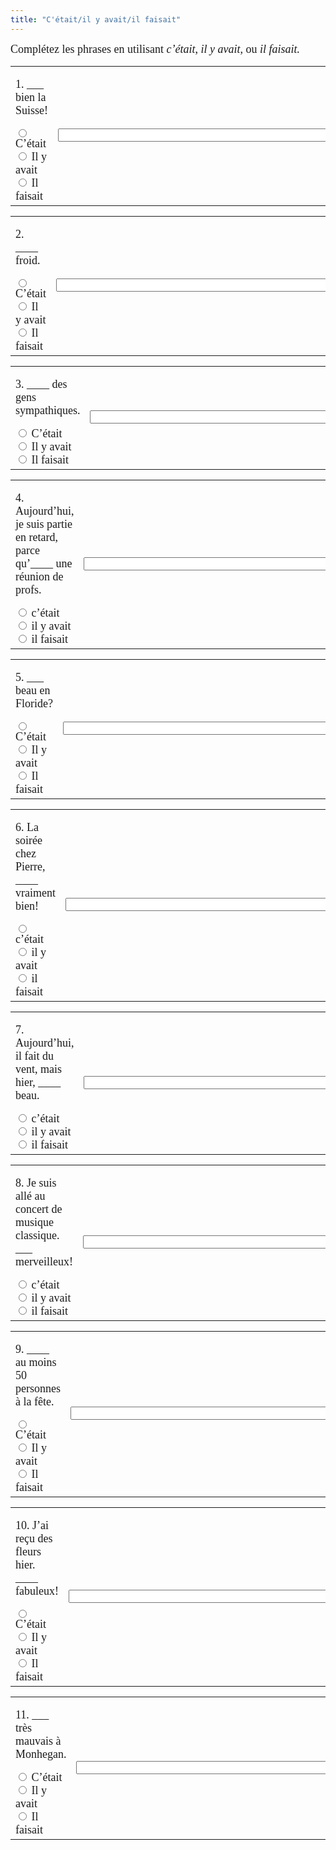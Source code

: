 ```yaml
---
title: "C'était/il y avait/il faisait"
---
```

 <p><font face="Garamond" size="4">Complétez les phrases en utilisant *c'était*, 
        *il y avait,* ou *il faisait.*</font></p>

 <form name=QUESTION action="" method=post>
        <p> 
        <table width="100%" border=0>
          <tbody> 
          <tr> 
            <td width="50%"> 
              <p><font face="Garamond" size="4">1. ___ bien la Suisse! </font></p>
              <font face="Garamond" size="4"> 
              <input onClick=choice1(this.form) type=radio 
      value="Oui! on utilise *c'était* + adjectif pour dire comment c'était. " 
      name=one>
              C'était<br>
              <input onClick=choice1(this.form) type=radio 
      value="Non, on utilise *il y avait* avec un substantif (=noun)." 
      name=one>
              Il y avait<br>
              <input onClick=choice1(this.form) type=radio 
      value="Non, on utilise *il faisait* pour le temps (=weather)." name=one>
              Il faisait<br>
              </font> 
            <td width="50%"> 
              <p> <font face="Garamond" size="4"> 
                <input size=60 name=feedback1>
                </font></p>
            </td>
          </tr>
          </tbody> 
        </table>
      </form>
      <p></p>
      <p></p>
      <p> 
      <form name=QUESTION action="" method=post>
        <p> 
        <table width="100%" border=0>
          <tbody> 
          <tr> 
            <td width="50%"> 
              <p><font face="Garamond" size="4">2. ____ froid.</font></p>
              <font face="Garamond" size="4"> 
              <input onClick=choice2(this.form) type=radio 
      value="Non, on n'utilise pas *c'était* pour parler du temps." 
      name=one>
              C'était<br>
              <input onClick=choice2(this.form) type=radio 
      value="Non, on n’utilise pas *il y avait* avec un adjectif." name=one>
              Il y avait<br>
              <input onClick=choice2(this.form) type=radio 
      value="Oui! on utilise *il faisait* pour le temps (=weather)." name=one>
              Il faisait<br>
              </font> 
            <td width="50%"> 
              <p> <font face="Garamond" size="4"> 
                <input size=60 name=feedback2>
                </font></p>
            </td>
          </tr>
          </tbody> 
        </table>
      </form>
      <p></p>
      <p></p>
      <p> 
      <form name=QUESTION action="" method=post>
        <p> 
        <table width="100%" border=0>
          <tbody> 
          <tr> 
            <td width="50%"> 
              <p><font face="Garamond" size="4">3. ____ des gens sympathiques.</font></p>
              <font face="Garamond" size="4"> 
              <input onClick=choice3(this.form) 
      type=radio value="Non, on utilise *c'était* + adjectif pour dire comment  c'était" 
      name=one>
              C'était<br>
              <input onClick=choice3(this.form) type=radio 
      value="Oui! on utilise *il y avait* avec un substantif (=noun)." 
      name=one>
              Il y avait<br>
              <input onClick=choice3(this.form) type=radio 
      value="Non, on utilise *il faisait* pour le temps (=weather)." name=one>
              Il faisait<br>
              </font> 
            <td width="50%"> 
              <p> <font face="Garamond" size="4"> 
                <input size=60 name=feedback3>
                </font></p>
            </td>
          </tr>
          </tbody> 
        </table>
      </form>
      <p></p>
      <p></p>
      <p> 
      <form name=QUESTION action="" method=post>
        <p> 
        <table width="100%" border=0>
          <tbody> 
          <tr> 
            <td width="50%"> 
              <p><font face="Garamond" size="4">4. Aujourd'hui, je suis partie 
                en retard, parce qu'____ une réunion de profs. </font></p>
              <font face="Garamond" size="4"> 
              <input 
      onClick=choice4(this.form) type=radio 
      value="Non, on utilise *c'était* + adjectif pour dire comment c'était" 
      name=one>
              c'était<br>
              <input onClick=choice4(this.form) type=radio 
      value="Oui! on utilise *il y avait* avec un substantif (=noun)." 
      name=one>
              il y avait<br>
              <input onClick=choice4(this.form) type=radio 
      value="Non, on utilise *il faisait* pour le temps (=weather)." name=one>
              il faisait<br>
              </font> 
            <td width="50%"> 
              <p><font face="Garamond" size="4"> 
                <input size=60 name=feedback4>
                </font></p>
            </td>
          </tr>
          </tbody> 
        </table>
      </form>
      <p></p>
      <p></p>
      <p> 
      <form name=QUESTION action="" method=post>
        <p> 
        <table width="100%" border=0>
          <tbody> 
          <tr> 
            <td width="50%"> 
              <p><font face="Garamond" size="4">5. ___ beau en Floride?</font></p>
              <font face="Garamond" size="4"> 
              <input onClick=choice5(this.form) type=radio 
      value="Non, on n'utilise pas *c'était* pour parler du temps." 
      name=one>
              C'était<br>
              <input onClick=choice5(this.form) type=radio 
      value="Non, on n’utilise pas *il y avait* avec un adjectif." name=one>
              Il y avait<br>
              <input onClick=choice5(this.form) type=radio 
      value="Oui! on utilise *il faisait* pour le temps (=weather)." name=one>
              Il faisait<br>
              </font> 
            <td width="50%"> 
              <p><font face="Garamond" size="4"> 
                <input size=60 name=feedback5>
                </font></p>
            </td>
          </tr>
          </tbody> 
        </table>
      </form>
      <p></p>
      <p></p>
      <p> 
      <form name=QUESTION action="" method=post>
        <p> 
        <table width="100%" border=0>
          <tbody> 
          <tr> 
            <td width="50%"> 
              <p><font face="Garamond" size="4">6. La soirée chez Pierre, ____ 
                vraiment bien!</font></p>
              <font face="Garamond" size="4"> 
              <input 
      onClick=choice6(this.form) type=radio 
      value="Oui! on utilise *c'était* + adjectif pour dire comment c'était." 
      name=one>
              c'était<br>
              <input onClick=choice6(this.form) type=radio 
      value="Non, on utilise *il y avait* avec un substantif (=noun)." 
      name=one>
              il y avait<br>
              <input onClick=choice6(this.form) type=radio 
      value="Non, on utilise *il faisait* pour le temps (=weather)." name=one>
              il faisait<br>
              </font> 
            <td width="50%"> 
              <p><font face="Garamond" size="4"> 
                <input size=60 name=feedback6>
                </font></p>
            </td>
          </tr>
          </tbody> 
        </table>
      </form>
      <p></p>
      <p></p>
      <p> 
      <form name=QUESTION action="" method=post>
        <p> 
        <table width="100%" border=0>
          <tbody> 
          <tr> 
            <td width="50%"> 
              <p><font face="Garamond" size="4">7. Aujourd'hui, il fait du vent, 
                mais hier, ____ beau.</font></p>
              <font face="Garamond" size="4"> 
              <input 
      onClick=choice7(this.form) type=radio 
      value="Non, on n'utilise pas *c'était* pour parler du temps." 
      name=one>
              c'était<br>
              <input onClick=choice7(this.form) type=radio 
      value="Non, on n’utilise pas *il y avait* avec un adjectif." name=one>
              il y avait<br>
              <input onClick=choice7(this.form) type=radio 
      value="Oui! on utilise *il faisait* pour le temps (=weather)." name=one>
              il faisait<br>
              </font> 
            <td width="50%"> 
              <p><font face="Garamond" size="4"> 
                <input size=60 name=feedback7>
                </font></p>
            </td>
          </tr>
          </tbody> 
        </table>
      </form>
      <p></p>
      <p></p>
      <p> 
      <form name=QUESTION action="" method=post>
        <p> 
        <table width="100%" border=0>
          <tbody> 
          <tr> 
            <td width="50%"> 
              <p><font face="Garamond" size="4">8. Je suis allé au concert de 
                musique classique. ___ merveilleux!</font></p>
              <font face="Garamond" size="4"> 
              <input onClick=choice8(this.form) type=radio 
      value="Oui! on utilise *c'était* + adjectif pour dire comment c'était." 
      name=one>
              c'était<br>
              <input onClick=choice8(this.form) type=radio 
      value="Non, on n’utilise pas *il y avait* avec un adjectif." name=one>
              il y avait<br>
              <input onClick=choice8(this.form) type=radio 
      value="Non, on utilise *il faisait* pour le temps (=weather)." name=one>
              il faisait<br>
              </font> 
            <td width="50%"> 
              <p><font face="Garamond" size="4"> 
                <input size=60 name=feedback8>
                </font></p>
            </td>
          </tr>
          </tbody> 
        </table>
      </form>
      <p></p>
      <p></p>
      <p> 
      <form name=QUESTION action="" method=post>
        <p> 
        <table width="100%" border=0>
          <tbody> 
          <tr> 
            <td width="50%"> 
              <p><font face="Garamond" size="4">9. ____ au moins 50 personnes 
                à la fête.</font></p>
              <font face="Garamond" size="4"> 
              <input 
      onClick=choice9(this.form) type=radio 
      value="Non, on utilise *c'était* + adjectif pour dire comment c'était." 
      name=one>
              C'était<br>
              <input onClick=choice9(this.form) type=radio 
      value="Oui! on utilise *il y avait* avec un substantif (=noun)." 
      name=one>
              Il y avait<br>
              <input onClick=choice9(this.form) type=radio 
      value="Non, on utilise *il faisait* pour le temps (=weather)." name=one>
              Il faisait<br>
              </font> 
            <td width="50%"> 
              <p><font face="Garamond" size="4"> 
                <input size=60 name=feedback9>
                </font></p>
            </td>
          </tr>
          </tbody> 
        </table>
      </form>
      <p></p>
      <p></p>
      <p> 
      <form name=QUESTION action="" method=post>
        <p> 
        <table width="100%" border=0>
          <tbody> 
          <tr> 
            <td width="50%"> 
              <p><font face="Garamond" size="4">10. J'ai reçu des fleurs hier. 
                ____ fabuleux!</font></p>
              <font face="Garamond" size="4"> 
              <input 
      onClick=choice10(this.form) type=radio 
      value="Oui! on utilise *c'était* + adjectif pour dire comment c'était." 
      name=one>
              C'était<br>
              <input onClick=choice10(this.form) type=radio 
      value="Non, on n’utilise pas *il y avait* avec un adjectif." name=one>
              Il y avait<br>
              <input onClick=choice10(this.form) type=radio 
      value="Non, on utilise *il faisait* pour le temps (=weather)." name=one>
              Il faisait<br>
              </font> 
            <td width="50%"> 
              <p> <font face="Garamond" size="4"> 
                <input size=60 name=feedback10>
                </font></p>
            </td>
          </tr>
          </tbody> 
        </table>
      </form>
      <p></p>
      <p></p>
      <p> 
      <form name=QUESTION action="" method=post>
        <p> 
        <table width="100%" border=0>
          <tbody> 
          <tr> 
            <td width="50%"> 
              <p><font face="Garamond" size="4">11. ___ très mauvais à Monhegan.</font></p>
              <font face="Garamond" size="4"> 
              <input onClick=choice11(this.form) 
      type=radio value="Non, on n'utilise pas *c'était* pour parler du temps." 
      name=one>
              C'était<br>
              <input onClick=choice11(this.form) type=radio 
      value="Non, on n’utilise pas *il y avait* avec un adjectif." name=one>
              Il y avait<br>
              <input onClick=choice11(this.form) type=radio 
      value="Oui! on utilise *il faisait* pour le temps (=weather)." name=one>
              Il faisait<br>
              </font> 
            <td width="50%"> 
              <p> <font face="Garamond" size="4"> 
                <input size=60 name=feedback11>
                </font></p>
            </td>
          </tr>
          </tbody> 
        </table>
      </form>

<SCRIPT language=JavaScript><!--
//  Creation interface, JavaScripts, and Perl Scripts by Dan Beeby.
//  Based on a Javascript by Barbara Nelson.
//  http://140.233.69.17/mellon -- dbeeby@haverford.edu.
//  Content by: Alison Murray Levine, University of Virginia, alevine@virginia.edu, 
function choice1(form) {
 for (var i=0;i<form.one.length;i ++) {
  if(form.one[i].checked) {
   break
   }
  }
 form.feedback1.value=form.one[i].value
}

function choice2(form) {
 for (var i=0;i<form.one.length;i ++) {
  if(form.one[i].checked) {
   break
   }
  }
 form.feedback2.value=form.one[i].value
}

function choice3(form) {
 for (var i=0;i<form.one.length;i ++) {
  if(form.one[i].checked) {
   break
   }
  }
 form.feedback3.value=form.one[i].value
}

function choice4(form) {
 for (var i=0;i<form.one.length;i ++) {
  if(form.one[i].checked) {
   break
   }
  }
 form.feedback4.value=form.one[i].value
}

function choice5(form) {
 for (var i=0;i<form.one.length;i ++) {
  if(form.one[i].checked) {
   break
   }
  }
 form.feedback5.value=form.one[i].value
}

function choice6(form) {
 for (var i=0;i<form.one.length;i ++) {
  if(form.one[i].checked) {
   break
   }
  }
 form.feedback6.value=form.one[i].value
}

function choice7(form) {
 for (var i=0;i<form.one.length;i ++) {
  if(form.one[i].checked) {
   break
   }
  }
 form.feedback7.value=form.one[i].value
}
function choice8(form) {
 for (var i=0;i<form.one.length;i ++) {
  if(form.one[i].checked) {
   break
   }
  }
 form.feedback8.value=form.one[i].value
}

function choice9(form) {
 for (var i=0;i<form.one.length;i ++) {
  if(form.one[i].checked) {
   break
   }
  }
 form.feedback9.value=form.one[i].value
}

function choice10(form) {
 for (var i=0;i<form.one.length;i ++) {
  if(form.one[i].checked) {
   break
   }
  }
 form.feedback10.value=form.one[i].value
}
function choice11(form) {
 for (var i=0;i<form.one.length;i ++) {
  if(form.one[i].checked) {
   break
   }
  }
 form.feedback11.value=form.one[i].value
}

<!--script-->
//--></SCRIPT>